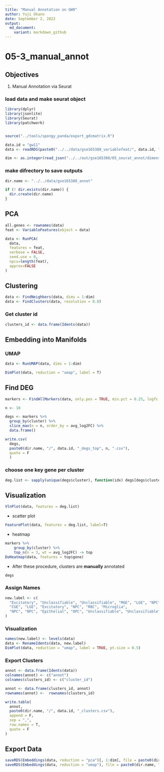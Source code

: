 ```yaml
---
title: "Manual Annotation on GW9"
author: Yuji Okano
date: September 2, 2022
output:
  md_document:
    variant: markdown_github
---
```


# 05-3_manual_annot

## Objectives

1.  Manual Annotation via Seurat

### load data and make seurat object

```r
library(dplyr)
library(jsonlite)
library(Seurat)
library(patchwork)


source("../tools/spongy_panda/export_gdcmatrix.R")

data.id = "gw11"
data <- readRDS(paste0("../../data/gse165388_variablefeat/", data.id, "feat_seurat_pbj.rds"))

dim <- as.integer(read_json("../../out/gse165388/05_seurat_annot/dimensionality.json", simplifyVector = TRUE)[data.id])
```

### make difrectory to save outputs
```r
dir.name <- "../../data/gse165388_annot"

if (! dir.exists(dir.name)) {
  dir.create(dir.name)
}
```

## PCA
```r
all.genes <- rownames(data)
feat <- VariableFeatures(object = data)

data <- RunPCA(
  data,
  features = feat,
  verbose = FALSE,
  seed.use = 0,
  npcs=length(feat),
  approx=FALSE
)
```

## Clustering
```r
data <- FindNeighbors(data, dims = 1:dim)
data <- FindClusters(data, resolution = 0.8)
```

### Get cluster id
```r
clusters_id <- data.frame(Idents(data))
```

## Embedding into Manifolds
### UMAP
```r
data <- RunUMAP(data, dims = 1:dim)

DimPlot(data, reduction = "umap", label = T)
```

## Find DEG
```r
markers <- FindAllMarkers(data, only.pos = TRUE, min.pct = 0.25, logfc.threshold = 0.25)
```

```r
n <- 10

degs <- markers %>%
  group_by(cluster) %>%
  slice_max(n = n, order_by = avg_log2FC) %>%
  data.frame()

write.csv(
  degs, 
  paste0(dir.name, "/", data.id, "_degs_top", n, ".csv"),
  quote = F
  )
```

### choose one key gene per cluster
```r
deg.list <- sapply(unique(degs$cluster), function(idx) degs[degs$cluster==idx, ]$gene[1])
```


## Visualization

```r
VlnPlot(data, features = deg.list)
```

- scatter plot

```r
FeaturePlot(data, features = deg.list, label=T)
```

- heatmap

```r
markers %>%
    group_by(cluster) %>%
    top_n(n = 3, wt = avg_log2FC) -> top
DoHeatmap(data, features = top$gene)
```

- After these procedure, clusters are **manually** annotated

```r
degs
```

### Assign Names
```r
new.label <- c(
  "Excitatory", "Unclassifiable", "Unclassifiable", "MGE", "LGE", "NPC",
  "CGE", "LGE", "Excitatory", "NPC", "RBC", "Microglia",
  "NPC", "NPC", "Epithelial", "OPC", "Unclassifiable", "Unclassifiable"
)
```

### Visualization
```r
names(new.label) <- levels(data)
data <- RenameIdents(data, new.label)
DimPlot(data, reduction = "umap", label = TRUE, pt.size = 0.5)
```

### Export Clusters 
```r
annot <- data.frame(Idents(data))
colnames(annot) <- c("annot")
colnames(clusters_id) <- c("cluster_id")

annot <- data.frame(clusters_id, annot)
rownames(annot) <-  rownames(clusters_id)

write.table(
  annot,
  paste0(dir.name, "/", data.id, "_clusters.csv"),
  append = F,
  sep = ",", 
  row.names = T,
  quote = F
)
```


## Export Data
```r
saveRDS(Embeddings(data, reduction = "pca")[, 1:dim], file = paste0(dir.name, "/", data.id, "pca.rds"))
saveRDS(Embeddings(data, reduction = "umap"), file = paste0(dir.name, "/", data.id, "umap.rds"))
```